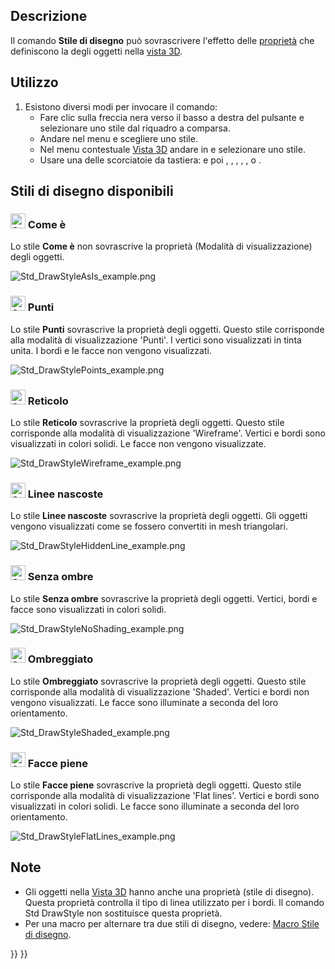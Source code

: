 <languages/>

{{Docnav/it
|[[Std_FreezeViews/it|Viste bloccate]]
|[[Std_SelBoundingBox/it|Box contenitore]]
|[[Std_View_Menu/it|Menu Visualizza]]
|IconL=
|IconR=Std_SelBoundingBox.svg
|IconC=Freecad.svg
}}

{{GuiCommand/it
|Name=Std_DrawStyle
|Name/it=Stile di disegno
|MenuLocation=Visualizza → Stile di disegno
|Workbenches=Tutti
|Shortcut={{KEY|V}} {{KEY|1}} - {{KEY|V}} {{KEY|7}}
|SeeAlso=[[Std_SelBoundingBox/it|Box contenitore]]
}}

<span id="Description"></span>
==Descrizione==

Il comando '''Stile di disegno''' può sovrascrivere l'effetto delle [[Property editor/it|proprietà]] che definiscono la {{PropertyView/it|modalità di visualizzazione}} degli oggetti nella [[3D_view/it|vista 3D]].

<span id="Usage"></span>
==Utilizzo==

<div class="mw-translate-fuzzy">
# Esistono diversi modi per invocare il comando:
#* Fare clic sulla freccia nera verso il basso a destra del pulsante {{Button|[[Image:Std_DrawStyleAsIs.svg|16px]] [[Std_DrawStyle/it|Stile di disegno]]}} e selezionare uno stile dal riquadro a comparsa.
#* Andare nel menu {{MenuCommand|Visualizza → Stile di disegno}} e scegliere uno stile.
#* Nel menu contestuale [[3D_view/it|Vista 3D]] andare in {{MenuCommand|Stile di disegno}} e selezionare uno stile.
#* Usare una delle scorciatoie da tastiera: {{KEY|V}} e poi {{KEY|1}}, {{KEY|2}}, {{KEY|3}}, {{KEY|4}}, {{KEY|5}}, {{KEY|6}} o {{KEY|7}}.
</div>

<span id="Available_draw_styles"></span>
==Stili di disegno disponibili==

<span id="24px_As_Is"></span>
===[[Image:Std_DrawStyleAsIs.svg|24px]] Come è===

Lo stile '''Come è''' non sovrascrive la proprietà {{PropertyView|Display Mode}} (Modalità di visualizzazione) degli oggetti.

[[Image:Std_DrawStyleAsIs_example.png]]
{{Caption|4 oggetti identici ciascuno con una modalità di visualizzazione diversa (da sinistra a destra: 'Punti', 'Reticolo', 'Ombreggiato' e 'Facce piene') con lo stile di disegno 'Come è' applicato}}

<span id="24px_Points"></span>
===[[Image:Std_DrawStylePoints.svg|24px]] Punti===

Lo stile '''Punti''' sovrascrive la proprietà {{PropertyView|Display Mode}} degli oggetti. Questo stile corrisponde alla modalità di visualizzazione 'Punti'. I vertici sono visualizzati in tinta unita. I bordi e le facce non vengono visualizzati.

[[Image:Std_DrawStylePoints_example.png]]
{{Caption|Gli stessi oggetti con lo stile di disegno 'Punti' applicato}}

<span id="24px_Wireframe"></span>
===[[Image:Std_DrawStyleWireFrame.svg|24px]] Reticolo===

Lo stile '''Reticolo''' sovrascrive la proprietà {{PropertyView|Display Mode}} degli oggetti. Questo stile corrisponde alla modalità di visualizzazione 'Wireframe'. Vertici e bordi sono visualizzati in colori solidi. Le facce non vengono visualizzate.

[[Image:Std_DrawStyleWireframe_example.png]]
{{Caption|Gli stessi oggetti con lo stile di disegno 'Reticolo' applicato}}

<span id="24px_Hidden_Line"></span>
===[[Image:Std_DrawStyleHiddenLine.svg|24px]] Linee nascoste===

Lo stile '''Linee nascoste''' sovrascrive la proprietà {{PropertyView|Display Mode}} degli oggetti. Gli oggetti vengono visualizzati come se fossero convertiti in mesh triangolari.

[[Image:Std_DrawStyleHiddenLine_example.png]]
{{Caption|Gli stessi oggetti con lo stile di disegno 'Linee nascoste' applicato}}

<span id="24px_No_Shading"></span>
===[[Image:Std_DrawStyleNoShading.svg|24px]] Senza ombre===

Lo stile '''Senza ombre''' sovrascrive la proprietà {{PropertyView|Display Mode}} degli oggetti. Vertici, bordi e facce sono visualizzati in colori solidi.

[[Image:Std_DrawStyleNoShading_example.png]]
{{Caption|Gli stessi oggetti con lo stile di disegno 'Senza ombre' applicato}}

<span id="24px_Shaded"></span>
===[[Image:Std_DrawStyleShaded.svg|24px]] Ombreggiato===

Lo stile '''Ombreggiato''' sovrascrive la proprietà {{PropertyView|Display Mode}} degli oggetti. Questo stile corrisponde alla modalità di visualizzazione 'Shaded'. Vertici e bordi non vengono visualizzati. Le facce sono illuminate a seconda del loro orientamento.

[[Image:Std_DrawStyleShaded_example.png]]
{{Caption|Gli stessi oggetti con lo stile di disegno 'Ombreggiato' applicato}}

<span id="24px_Flat_Lines"></span>
===[[Image:Std_DrawStyleFlatLines.svg|24px]] Facce piene===

Lo stile '''Facce piene''' sovrascrive la proprietà {{PropertyView|Display Mode}} degli oggetti. Questo stile corrisponde alla modalità di visualizzazione 'Flat lines'. Vertici e bordi sono visualizzati in colori solidi. Le facce sono illuminate a seconda del loro orientamento.

[[Image:Std_DrawStyleFlatLines_example.png]]
{{Caption|Gli stessi oggetti con lo stile di disegno 'Facce piene' applicato}}

<span id="Notes"></span>
==Note==

* Gli oggetti nella [[3D_view/it|Vista 3D]] hanno anche una proprietà {{PropertyView|Draw Style}} (stile di disegno). Questa proprietà controlla il tipo di linea utilizzato per i bordi. Il comando Std DrawStyle non sostituisce questa proprietà.
* Per una macro per alternare tra due stili di disegno, vedere: [[Macro_Toggle_Drawstyle/it|Macro Stile di disegno]].


{{Docnav/it
|[[Std_FreezeViews/it|Viste bloccate]]
|[[Std_SelBoundingBox/it|Box contenitore]]
|[[Std_View_Menu/it|Menu Visualizza]]
|IconL=
|IconR=Std_SelBoundingBox.svg
|IconC=Freecad.svg
}}

{{Std_Base_navi{{#translation:}}}}
{{Userdocnavi{{#translation:}}}}